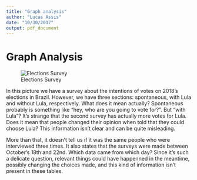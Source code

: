 ```yaml
---
title: "Graph analysis"
author: "Lucas Assis"
date: "10/30/2017"
output: pdf_document
---
```


# Graph Analysis

![Elections Survey](survey.png)


In this picture we have a survey about the intentions of votes on 2018's elections in Brazil. However, we have three sections: spontaneous, with Lula and without Lula, respectively. What does it mean actually? Spontaneous probably is something like "hey, who are you going to vote for?". But "with Lula"? It's strange that the second survey has actually more votes for Lula. Does it mean that people changed their opinion when told that they could choose Lula? This information isn't clear and can be quite misleading.

More than that, it doesn't tell us if it was the same people who were interviewed three times. It also states that the surveys were made between October's 18th and 22nd. Which data came from which day? Since it's such a delicate question, relevant things could have happenned in the meantime, possibly changing the choices made, and this kind of information isn't present in these tables.